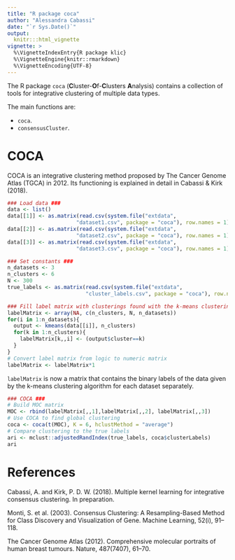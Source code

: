 ```yaml
---
title: "R package coca"
author: "Alessandra Cabassi"
date: "`r Sys.Date()`"
output: 
  knitr:::html_vignette
vignette: >
  %\VignetteIndexEntry{R package klic}
  %\VignetteEngine{knitr::rmarkdown}
  %\VignetteEncoding{UTF-8}
---
```


The R package `coca` (**C**luster-**O**f-**C**lusters **A**nalysis) contains a collection of tools for integrative clustering of multiple data types. 

The main functions are:

* `coca`.
* `consensusCluster`.

# COCA

COCA is an integrative clustering method proposed by The Cancer Genome Atlas (TGCA) in 2012. Its functioning is explained in detail in Cabassi & Kirk (2018).

```r
### Load data ###
data <- list()
data[[1]] <- as.matrix(read.csv(system.file("extdata", 
                      "dataset1.csv", package = "coca"), row.names = 1))
data[[2]] <- as.matrix(read.csv(system.file("extdata", 
                      "dataset2.csv", package = "coca"), row.names = 1))
data[[3]] <- as.matrix(read.csv(system.file("extdata", 
                      "dataset3.csv", package = "coca"), row.names = 1))

### Set constants ###
n_datasets <- 3
n_clusters <- 6
N <- 300
true_labels <- as.matrix(read.csv(system.file("extdata",
                         "cluster_labels.csv", package = "coca"), row.names = 1))

### Fill label matrix with clusterings found with the k-means clustering algorithm ###
labelMatrix <- array(NA, c(n_clusters, N, n_datasets))
for(i in 1:n_datasets){
  output <- kmeans(data[[i]], n_clusters)
  for(k in 1:n_clusters){
    labelMatrix[k,,i] <- (output$cluster==k)
  }
}
# Convert label matrix from logic to numeric matrix
labelMatrix <- labelMatrix*1
```

`labelMatrix` is now a matrix that contains the binary labels of the data given by the k-means clustering algorithm for each dataset separately.

```r
### COCA ###
# Build MOC matrix
MOC <- rbind(labelMatrix[,,1],labelMatrix[,,2], labelMatrix[,,3])
# Use COCA to find global clustering
coca <- coca(t(MOC), K = 6, hclustMethod = "average")
# Compare clustering to the true labels
ari <- mclust::adjustedRandIndex(true_labels, coca$clusterLabels)
ari
```

# References 

Cabassi, A. and Kirk, P. D. W. (2018). Multiple kernel learning for integrative consensus clustering. In preparation.

Monti, S. et al. (2003). Consensus Clustering: A Resampling-Based Method for Class Discovery and Visualization of Gene. Machine Learning, 52(i), 91–118.

The Cancer Genome Atlas (2012). Comprehensive molecular portraits of human breast tumours. Nature,
487(7407), 61–70.
